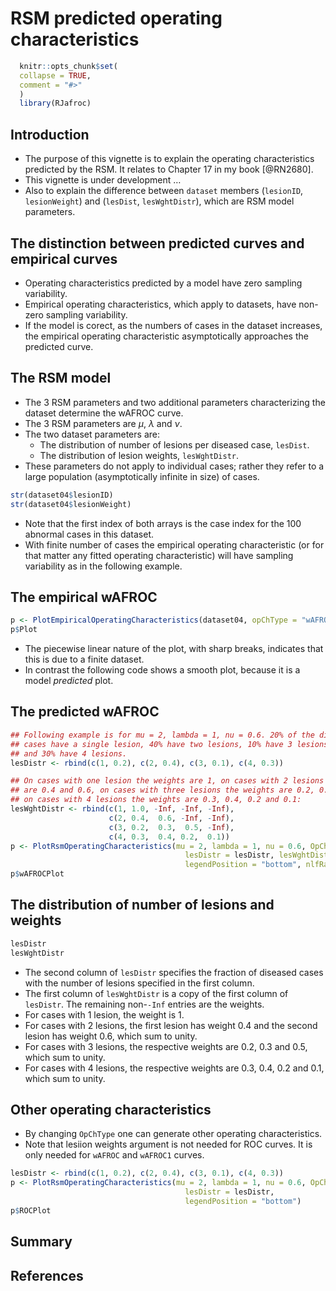 # RSM predicted operating characteristics {#RsmOpCh}



```r
  knitr::opts_chunk$set(
  collapse = TRUE,
  comment = "#>"
  )
  library(RJafroc)
```

## Introduction
* The purpose of this vignette is to explain the operating characteristics predicted by the RSM. It relates to Chapter 17 in my book [@RN2680]. 
* This vignette is under development ...
* Also to explain the difference between `dataset` members (`lesionID`, `lesionWeight`) and (`lesDist`,  `lesWghtDistr`), which are RSM model parameters. 

## The distinction between predicted curves and empirical curves
* Operating characteristics predicted by a model have zero sampling variability.  
* Empirical operating characteristics, which apply to datasets, have non-zero sampling variability. 
* If the model is corect, as the numbers of cases in the dataset increases, the empirical operating characteristic asymptotically approaches the predicted curve. 

## The RSM model
* The 3 RSM parameters and two additional parameters characterizing the dataset determine the wAFROC curve.
* The 3 RSM parameters are $\mu$, $\lambda$ and $\nu$. 
* The two dataset parameters are:
    + The distribution of number of lesions per diseased case, `lesDist`.
    + The distribution of lesion weights, `lesWghtDistr`.
* These parameters do not apply to individual cases; rather they refer to a large population (asymptotically infinite in size) of cases. 

```r
str(dataset04$lesionID)
str(dataset04$lesionWeight)
```

* Note that the first index of both arrays is the case index for the 100 abnormal cases in this dataset. 
* With finite number of cases the empirical operating characteristic (or for that matter any fitted operating characteristic) will have sampling variability as in the following example.

## The empirical wAFROC

```r
p <- PlotEmpiricalOperatingCharacteristics(dataset04, opChType = "wAFROC")
p$Plot
```

* The piecewise linear nature of the plot, with sharp breaks, indicates that this is due to a finite dataset.
* In contrast the following code shows a smooth plot, because it is a model *predicted* plot.

## The predicted wAFROC

```r
## Following example is for mu = 2, lambda = 1, nu = 0.6. 20% of the diseased 
## cases have a single lesion, 40% have two lesions, 10% have 3 lesions, 
## and 30% have 4 lesions.  
lesDistr <- rbind(c(1, 0.2), c(2, 0.4), c(3, 0.1), c(4, 0.3))

## On cases with one lesion the weights are 1, on cases with 2 lesions the weights
## are 0.4 and 0.6, on cases with three lesions the weights are 0.2, 0.3 and 0.5, and
## on cases with 4 lesions the weights are 0.3, 0.4, 0.2 and 0.1: 
lesWghtDistr <- rbind(c(1, 1.0, -Inf, -Inf, -Inf), 
                      c(2, 0.4,  0.6, -Inf, -Inf), 
                      c(3, 0.2,  0.3,  0.5, -Inf), 
                      c(4, 0.3,  0.4, 0.2,  0.1))
p <- PlotRsmOperatingCharacteristics(mu = 2, lambda = 1, nu = 0.6, OpChType = "wAFROC",
                                       lesDistr = lesDistr, lesWghtDistr = lesWghtDistr, 
                                       legendPosition = "bottom", nlfRange = c(0, 1), llfRange = c(0, 1))
p$wAFROCPlot
```

## The distribution of number of lesions and weights 


```r
lesDistr
lesWghtDistr
```

* The second column of `lesDistr` specifies the fraction of diseased cases with the number of lesions specified in the first column.
* The first column of `lesWghtDistr` is a copy of the first column of `lesDistr`. The remaining non-`-Inf` entries are the weights. 
* For cases with 1 lesion, the weight is 1. 
* For cases with 2 lesions, the first lesion has weight 0.4 and the second lesion has weight 0.6, which sum to unity.
* For cases with 3 lesions, the respective weights are  0.2, 0.3 and 0.5, which sum to unity. 
* For cases with 4 lesions, the respective weights are  0.3, 0.4, 0.2 and 0.1, which sum to unity.


## Other operating characteristics
* By changing `OpChType` one can generate other operating characteristics.
* Note that lesiion weights argument is not needed for ROC curves. It is only needed for `wAFROC` and `wAFROC1` curves.

```r
lesDistr <- rbind(c(1, 0.2), c(2, 0.4), c(3, 0.1), c(4, 0.3))
p <- PlotRsmOperatingCharacteristics(mu = 2, lambda = 1, nu = 0.6, OpChType = "ROC",
                                       lesDistr = lesDistr,  
                                       legendPosition = "bottom")
p$ROCPlot
```


## Summary  



## References  
